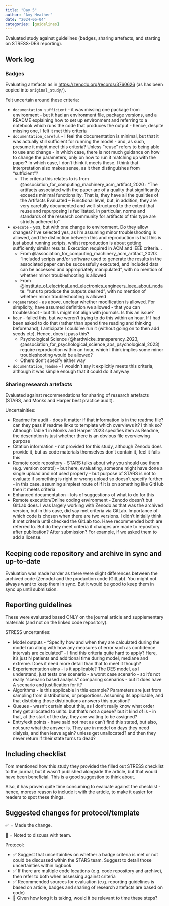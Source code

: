 ```yaml
---
title: "Day 5"
author: "Amy Heather"
date: "2024-06-04"
categories: [guidelines]
---
```


::: {.callout-note}

Evaluated study against guidelines (badges, sharing artefacts, and starting on STRESS-DES reporting).

:::

## Work log

### Badges

Evaluating artefacts as in <https://zenodo.org/records/3760626> (as has been copied into `original_study/`).

Felt uncertain around these criteria:

* `documentation_sufficient` - it was missing one package from environment - but it had an environment file, package versions, and a README explaining how to set up environment and referring to a notebook which runs the code that produces the output - hence, despite missing one, I felt it met this criteria
* `documentation_careful` - I feel the documentation is minimal, but that it was actually still sufficient for running the model - and, as such, presume it might meet this criteria? Unless "reuse" refers to being able to use and change - in which case, there is not much guidance on how to change the parameters, only on how to run it matching up with the paper? In which case, I don't think it meets these. I think that interpretation also makes sense, as it then distinguishes from "sufficient"?
    * The criteria this relates to is from @association_for_computing_machinery_acm_artifact_2020 : "The artifacts associated with the paper are of a quality that significantly exceeds minimal functionality. That is, they have all the qualities of the Artifacts Evaluated – Functional level, but, in addition, they are very carefully documented and well-structured to the extent that reuse and repurposing is facilitated. In particular, norms and standards of the research community for artifacts of this type are strictly adhered to"
* `execute` - yes, but with one change to environment. Do they allow changes? I've selected yes, as I'm assuming minor troubleshooting is allowed, and the distinction between this and reproduction is that this is just about running scripts, whilst reproduction is about getting sufficiently similar results. Execution required in ACM and IEEE criteria...
    * From @association_for_computing_machinery_acm_artifact_2020: "Included scripts and/or software used to generate the results in the associated paper can be successfully executed, and included data can be accessed and appropriately manipulated", with no mention of whether minor troubleshooting is allowed
    * From @institute_of_electrical_and_electronics_engineers_ieee_about_nodate: "runs to produce the outputs desired", with no mention of whether minor troubleshooting is allowed
* `regenerated` - as above, unclear whether modification is allowed. For simplicity, have assumed definition we allowed - that you can troubleshoot - but this might not align with journals. Is this an issue?
* `hour` - failed this, but we weren't trying to do this within an hour. If I had been asked to do that (rather than spend time reading and thinking beforehand), I anticipate I could've run it (without going on to then add seeds etc). Hence, does it pass this?
    * Psychological Science (@hardwicke_transparency_2023, @association_for_psychological_science_aps_psychological_2023) require reproduction within an hour, which I think implies some minor troubleshooting would be allowed?
    * Others don't specify either way
* `documentation_readme` - I wouldn't say it explicitly meets this criteria, although it was simple enough that it could do it anyway

### Sharing research artefacts

Evaluated against recommendations for sharing of research artefacts (STARS, and Monks and Harper best practice audit).

Uncertainities:

* Readme for audit - does it matter if that information is in the readme file? can they pass if readme links to template which overviews it? I think so? Although Table 1 in Monks and Harper 2023 specifies item as Readme, the description is just whether there is an obvious file overviewing purpose
* Citation information - not provided for this study, although Zenodo does provide it, but as code materials themselves don't contain it, feel it fails this
* Remote code repository - STARS talks about why you should use them (e.g. version control) - but here, evaluating, someone might have done a single upload and not used properly - but purpose of STARS is not to evaluate if something is right or wrong upload so doesn't specify further - in this case, assuming simplest route of if it is on something like GitHub then it meets criteria
* Enhanced documentation - lots of suggestions of what to do for this
* Remote execution/Online coding environment - Zenodo doesn't but GitLab does. I was largely working with Zenodo as that was the archived version, but in this case, did say met criteria via GitLab. Importance of which code is chosen when there are two versions. I didn't initially think it met criteria until checked the GitLab too. Have recommended both are referred to. But do they meet criteria if changes are made to repository after publication? After submission? For example, if we asked them to add a license.

::: {.callout-tip}
## Keeping code repository and archive in sync and up-to-date

Evaluation was made harder as there were slight differences between the archived code (Zenodo) and the production code (GitLab). You might not always want to keep them in sync. But it would be good to keep them in sync up until submission.
:::

## Reporting guidelines

These were evaluated based ONLY on the journal article and supplementary materials (and not on the linked code repository).

STRESS uncertanties:

* Model outputs - "Specify how and when they are calculated during the model run along with how any measures of error such as confidence intervals are calculated" - I find this criteria quite hard to apply? Here, it's just N patients and additional time during model, mediane and extreme. Does it need more detail than that to meet it though?
* Experiementation aims - is it applicable? The DES model, as I understand, just tests one scenario - a worst case scenario - so it's not really "scenario based analysis" comparing scenarios - but it does have A scenario and justification for it?
* Algorithms - is this applicable in this example? Parameters are just from sampling from distributions, or proportions. Assuming its applicable, and that distribing those distributions answers this question?
* Queues - wasn't certain about this, as I don't really know what order they get allocated to units. but that's not a queue? but it kind of is - in that, at the start of the day, they are waiting to be assigned?
* Entry/exit points - have said not met as can't find this stated, but also, not sure what the answer is. They are in model on days they need dialysis, and then leave again? unless get unallocated? and then they never return if their state turns to dead?

::: {.callout-tip}
## Including checklist

Tom mentioned how this study they provided the filled out STRESS checklist to the journal, but it wasn't published alongside the article, but that would have been beneficial. This is a good suggestion to think about.

Also, it has proven quite time consuming to evaluate against the checklist - hence, moreso reason to include it with the article, to make it easier for readers to spot these things.
:::

## Suggested changes for protocol/template

✅ = Made the change.

💬 = Noted to discuss with team.

Protocol: 

* ✅ Suggest that uncertainties on whether a badge criteria is met or not could be discussed within the STARS team. Suggest to detail those uncertainties within logbook
* ✅ If there are multiple code locations (e.g. code repository and archive), then refer to both when assessing against criteria
* ✅ Recommended sources for evaluation (e.g. reporting guidelines is based on article, badges and sharing of research artefacts are based on code)
* 💬 Given how long it is taking, would it be relevant to time these steps?
